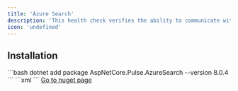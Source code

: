 ```yaml
---
title: 'Azure Search'
description: 'This health check verifies the ability to communicate with Azure Search'
icon: 'undefined'
---
```


## Installation

<Tabs>
  <Tab title=".NET CLI">
    ```bash
    dotnet add package AspNetCore.Pulse.AzureSearch --version 8.0.4
    ```
  </Tab>
  <Tab title="Package Reference">
    ```xml
    <PackageReference Include="AspNetCore.Pulse.AzureSearch" Version="8.0.4" />
    ```
  </Tab>
  <Tab title="Nuget">
    <a href="https://www.nuget.org/packages/AspNetCore.Pulse.AzureSearch/" target="_blank">Go to nuget page</a>
  </Tab>
</Tabs>



